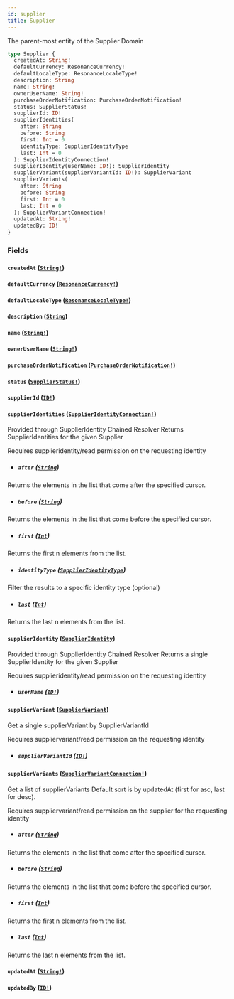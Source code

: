 ```yaml
---
id: supplier
title: Supplier
---
```


The parent-most entity of the Supplier Domain

```graphql
type Supplier {
  createdAt: String!
  defaultCurrency: ResonanceCurrency!
  defaultLocaleType: ResonanceLocaleType!
  description: String
  name: String!
  ownerUserName: String!
  purchaseOrderNotification: PurchaseOrderNotification!
  status: SupplierStatus!
  supplierId: ID!
  supplierIdentities(
    after: String
    before: String
    first: Int = 0
    identityType: SupplierIdentityType
    last: Int = 0
  ): SupplierIdentityConnection!
  supplierIdentity(userName: ID!): SupplierIdentity
  supplierVariant(supplierVariantId: ID!): SupplierVariant
  supplierVariants(
    after: String
    before: String
    first: Int = 0
    last: Int = 0
  ): SupplierVariantConnection!
  updatedAt: String!
  updatedBy: ID!
}
```

### Fields

#### `createdAt` ([`String!`](/developers/supplier-apis/supply-api/graphql/reference/scalars/string))

#### `defaultCurrency` ([`ResonanceCurrency!`](/developers/supplier-apis/supply-api/graphql/reference/enums/resonance-currency))

#### `defaultLocaleType` ([`ResonanceLocaleType!`](/developers/supplier-apis/supply-api/graphql/reference/enums/resonance-locale-type))

#### `description` ([`String`](/developers/supplier-apis/supply-api/graphql/reference/scalars/string))

#### `name` ([`String!`](/developers/supplier-apis/supply-api/graphql/reference/scalars/string))

#### `ownerUserName` ([`String!`](/developers/supplier-apis/supply-api/graphql/reference/scalars/string))

#### `purchaseOrderNotification` ([`PurchaseOrderNotification!`](/developers/supplier-apis/supply-api/graphql/reference/objects/purchase-order-notification))

#### `status` ([`SupplierStatus!`](/developers/supplier-apis/supply-api/graphql/reference/enums/supplier-status))

#### `supplierId` ([`ID!`](/developers/supplier-apis/supply-api/graphql/reference/scalars/id))

#### `supplierIdentities` ([`SupplierIdentityConnection!`](/developers/supplier-apis/supply-api/graphql/reference/objects/supplier-identity-connection))

Provided through SupplierIdentity Chained Resolver
Returns SupplierIdentities for the given Supplier

Requires supplieridentity/read permission on the requesting identity

- ##### `after` ([`String`](/developers/supplier-apis/supply-api/graphql/reference/scalars/string))

Returns the elements in the list that come after the specified cursor.

- ##### `before` ([`String`](/developers/supplier-apis/supply-api/graphql/reference/scalars/string))

Returns the elements in the list that come before the specified cursor.

- ##### `first` ([`Int`](/developers/supplier-apis/supply-api/graphql/reference/scalars/int))

Returns the first n elements from the list.

- ##### `identityType` ([`SupplierIdentityType`](/developers/supplier-apis/supply-api/graphql/reference/enums/supplier-identity-type))

Filter the results to a specific identity type (optional)

- ##### `last` ([`Int`](/developers/supplier-apis/supply-api/graphql/reference/scalars/int))

Returns the last n elements from the list.

#### `supplierIdentity` ([`SupplierIdentity`](/developers/supplier-apis/supply-api/graphql/reference/objects/supplier-identity))

Provided through SupplierIdentity Chained Resolver
Returns a single SupplierIdentity for the given Supplier

Requires supplieridentity/read permission on the requesting identity

- ##### `userName` ([`ID!`](/developers/supplier-apis/supply-api/graphql/reference/scalars/id))

#### `supplierVariant` ([`SupplierVariant`](/developers/supplier-apis/supply-api/graphql/reference/objects/supplier-variant))

Get a single supplierVariant by SupplierVariantId

Requires suppliervariant/read permission on the requesting identity

- ##### `supplierVariantId` ([`ID!`](/developers/supplier-apis/supply-api/graphql/reference/scalars/id))

#### `supplierVariants` ([`SupplierVariantConnection!`](/developers/supplier-apis/supply-api/graphql/reference/objects/supplier-variant-connection))

Get a list of supplierVariants
Default sort is by updatedAt (first for asc, last for desc).

Requires suppliervariant/read permission on the supplier for the requesting identity

- ##### `after` ([`String`](/developers/supplier-apis/supply-api/graphql/reference/scalars/string))

Returns the elements in the list that come after the specified cursor.

- ##### `before` ([`String`](/developers/supplier-apis/supply-api/graphql/reference/scalars/string))

Returns the elements in the list that come before the specified cursor.

- ##### `first` ([`Int`](/developers/supplier-apis/supply-api/graphql/reference/scalars/int))

Returns the first n elements from the list.

- ##### `last` ([`Int`](/developers/supplier-apis/supply-api/graphql/reference/scalars/int))

Returns the last n elements from the list.

#### `updatedAt` ([`String!`](/developers/supplier-apis/supply-api/graphql/reference/scalars/string))

#### `updatedBy` ([`ID!`](/developers/supplier-apis/supply-api/graphql/reference/scalars/id))
